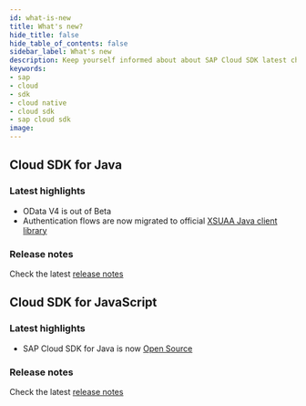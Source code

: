 ```yaml
---
id: what-is-new
title: What's new?
hide_title: false
hide_table_of_contents: false
sidebar_label: What's new
description: Keep yourself informed about about SAP Cloud SDK latest changes and updates.
keywords:
- sap
- cloud
- sdk
- cloud native
- cloud sdk
- sap cloud sdk
image:
---
```


## Cloud SDK for Java ##

### Latest highlights ###

- OData V4 is out of Beta
- Authentication flows are now migrated to official [XSUAA Java client library](https://github.com/SAP/cloud-security-xsuaa-integration )

### Release notes ###

Check the latest [release notes](https://help.sap.com/doc/6c02295dfa8f47cf9c08a19f2e172901/1.0/en-US/index.html)

## Cloud SDK for JavaScript ##

### Latest highlights ###

- SAP Cloud SDK for Java is now [Open Source](https://github.com/SAP/cloud-sdk)

### Release notes ###

Check the latest [release notes](https://help.sap.com/doc/2324e9c3b28748a4ae2ad08166d77675/1.0/en-US/js-index.html )
